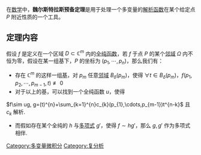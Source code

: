{{Multiple issues|
{{Unreferenced|time=2020-12-08T20:35:00+00:00}}
{{Cleanup-jargon|time=2020-12-08T20:42:11+00:00}}
{{Orphan|time=2020-12-08T20:42:11+00:00}}
}}

在[[数学|数学]]中，'''魏尔斯特拉斯预备定理'''是用于处理一个多变量的[[解析函数|解析函数]]在某个给定点 <math>P</math> 附近性质的一个工具。

== 定理内容 ==
假设 <math>f</math> 是定义在一个区域 <math>D\subset \mathbb{C}^{m}</math> 内的[[全纯函数|全纯函数]]，若 <math>f</math> 于点 <math>P</math> 的某个[[邻域|邻域]] <math>\Omega</math> 内不恒为零，假设在某一组基下，<math>P</math> 的坐标为 <math>(p_{1},\cdots,p_{n})</math>，那么我们有：

* 存在 <math>\mathbb{C}^{m}</math> 的这样一组[[基_(线性代数)|基]]，对 <math>p_{m}</math> 任意[[邻域|邻域]] <math>B_{\delta}(p_{m})</math>，使得 <math>\forall t\in B_{\delta}(p_{m})</math>，<math>f(p_{1},p_{2},\cdots,p_{m-1},t)\not\equiv 0</math>
* 对于以上的基，可以找到一个全纯函数 <math>u</math>，使得  
<math display="block">f\sim ug, g=(t)^{n}+\sum_{k=1}^{n}c_{k}(p_{1},\cdots,p_{m-1})t^{n-k}</math>
且 <math>c_{k} </math> 解析.
* 而假如存在某个全纯的 <math>h</math> 与[[多项式|多项式]] <math>g'</math>，使得 <math>f\sim hg'</math>，那么 <math>g,g'</math> 作为多项式相伴.

[[Category:多变量微积分|Category:多变量微积分]]
[[Category:复分析|Category:复分析]]
{{math-stub}}